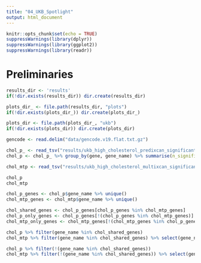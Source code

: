 ```yaml
---
title: "04_UKB_Spotlight"
output: html_document
---
```


```r
knitr::opts_chunk$set(echo = TRUE)
suppressWarnings(library(dplyr))
suppressWarnings(library(ggplot2))
suppressWarnings(library(readr))
```

# Preliminaries

```r
results_dir <- 'results'
if(!dir.exists(results_dir)) dir.create(results_dir)

plots_dir_ <- file.path(results_dir, "plots")
if(!dir.exists(plots_dir_)) dir.create(plots_dir_)

plots_dir <- file.path(plots_dir_, "ukb")
if(!dir.exists(plots_dir)) dir.create(plots_dir)

gencode <- read.delim("data/gencode.v19.flat.txt.gz")
```


```r
chol_p_ <- read_tsv("results/ukb_high_cholesterol_predixcan_significant.txt") %>% rename(model = tissue)
chol_p <- chol_p_ %>% group_by(gene, gene_name) %>% summarise(n_significant_models=n()) %>% inner_join(chol_p_ %>% group_by(gene, gene_name)  %>% top_n(1,pvalue))

chol_mtp <- read_tsv("results/ukb_high_cholesterol_multixcan_significant.txt")

chol_p
chol_mtp
```


```r
chol_p_genes <- chol_p$gene_name %>% unique()
chol_mtp_genes <- chol_mtp$gene_name %>% unique()

chol_shared_genes <- chol_p_genes[chol_p_genes %in% chol_mtp_genes]
chol_p_only_genes <- chol_p_genes[!(chol_p_genes %in% chol_mtp_genes)]
chol_mtp_only_genes <- chol_mtp_genes[!(chol_mtp_genes %in% chol_p_genes)]
```

```r
chol_p %>% filter(gene_name %in% chol_shared_genes)
chol_mtp %>% filter(gene_name %in% chol_shared_genes) %>% select(gene_name, pvalue)
```

```r
chol_p %>% filter(!(gene_name %in% chol_shared_genes))
chol_mtp %>% filter(!(gene_name %in% chol_shared_genes)) %>% select(gene_name, pvalue)
```